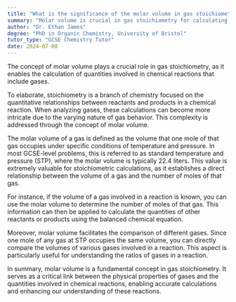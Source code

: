 ```yaml
---
title: "What is the significance of the molar volume in gas stoichiometry?"
summary: "Molar volume is crucial in gas stoichiometry for calculating quantities in chemical reactions that involve gases."
author: "Dr. Ethan James"
degree: "PhD in Organic Chemistry, University of Bristol"
tutor_type: "GCSE Chemistry Tutor"
date: 2024-07-08
---
```


The concept of molar volume plays a crucial role in gas stoichiometry, as it enables the calculation of quantities involved in chemical reactions that include gases.

To elaborate, stoichiometry is a branch of chemistry focused on the quantitative relationships between reactants and products in a chemical reaction. When analyzing gases, these calculations can become more intricate due to the varying nature of gas behavior. This complexity is addressed through the concept of molar volume.

The molar volume of a gas is defined as the volume that one mole of that gas occupies under specific conditions of temperature and pressure. In most GCSE-level problems, this is referred to as standard temperature and pressure (STP), where the molar volume is typically $22.4$ liters. This value is extremely valuable for stoichiometric calculations, as it establishes a direct relationship between the volume of a gas and the number of moles of that gas.

For instance, if the volume of a gas involved in a reaction is known, you can use the molar volume to determine the number of moles of that gas. This information can then be applied to calculate the quantities of other reactants or products using the balanced chemical equation.

Moreover, molar volume facilitates the comparison of different gases. Since one mole of any gas at STP occupies the same volume, you can directly compare the volumes of various gases involved in a reaction. This aspect is particularly useful for understanding the ratios of gases in a reaction.

In summary, molar volume is a fundamental concept in gas stoichiometry. It serves as a critical link between the physical properties of gases and the quantities involved in chemical reactions, enabling accurate calculations and enhancing our understanding of these reactions.
    
